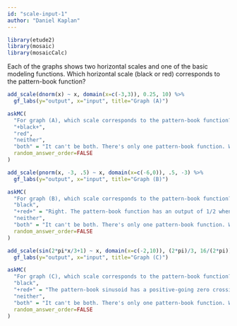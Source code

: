 ```yaml
---
id: "scale-input-1"
author: "Daniel Kaplan"
---
```


```r
library(etude2)
library(mosaic)
library(mosaicCalc)
```

Each of the graphs shows two horizontal scales and one of the basic modeling functions. Which horizontal scale (black or red) corresponds to the pattern-book function? 

```r
add_scale(dnorm(x) ~ x, domain(x=c(-3,3)), 0.25, 10) %>%
  gf_labs(y="output", x="input", title="Graph (A)")
```
```r
askMC(
  "For graph (A), which scale corresponds to the pattern-book function?",
  "+black+",
  "red", 
  "neither", 
  "both" = "It can't be both. There's only one pattern-book function. When you scale the input, it becomes a \"basic modeling function\".",
  random_answer_order=FALSE
)
```

```r
add_scale(pnorm(x, -3, .5) ~ x, domain(x=c(-6,0)), .5, -3) %>%
  gf_labs(y="output", x="input", title="Graph (B)")
```

```r
askMC(
  "For graph (B), which scale corresponds to the pattern-book function?",
  "black",
  "+red+" = "Right. The pattern-book function has an output of 1/2 when the output is zero. That's what the red scale shows. ", 
  "neither", 
  "both" = "It can't be both. There's only one pattern-book function. When you scale the input, it becomes a \"basic modeling function\".",
  random_answer_order=FALSE
)
```

```r
add_scale(sin(2*pi*x/3+1) ~ x, domain(x=c(-2,10)), (2*pi)/3, 16/(2*pi)) %>%
  gf_labs(y="output", x="input", title="Graph (C)")
```

```r
askMC(
  "For graph (C), which scale corresponds to the pattern-book function?",
  "black",
  "+red+" = "The pattern-book sinusoid has a positive-going zero crossing at $x=0$. That's the red scale.", 
  "neither", 
  "both" = "It can't be both. There's only one pattern-book function. When you scale the input, it becomes a \"basic modeling function\".",
  random_answer_order=FALSE
)
```
